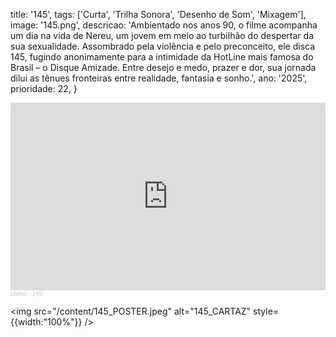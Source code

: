   title: '145',
  tags: ['Curta', 'Trilha Sonora', 'Desenho de Som', 'Mixagem'],
  image: '145.png',
  descricao: 'Ambientado nos anos 90, o filme acompanha um dia na vida de Nereu, um jovem em meio ao turbilhão do despertar da sua sexualidade. Assombrado pela violência e pelo preconceito, ele disca 145, fugindo anonimamente para a intimidade da HotLine mais famosa do Brasil – o Disque Amizade. Entre desejo e medo, prazer e dor, sua jornada dilui as tênues fronteiras entre realidade, fantasia e sonho.',
  ano: '2025',
  prioridade: 22,
}

<iframe width="100%" height="300" scrolling="no" frameborder="no" allow="autoplay" src="https://w.soundcloud.com/player/?url=https%3A//api.soundcloud.com/playlists/soundcloud%253Aplaylists%253A2095786363&color=%23ff5500&auto_play=false&hide_related=false&show_comments=true&show_user=true&show_reposts=false&show_teaser=true&visual=true"></iframe><div style="font-size: 10px; color: #cccccc;line-break: anywhere;word-break: normal;overflow: hidden;white-space: nowrap;text-overflow: ellipsis; font-family: Interstate,Lucida Grande,Lucida Sans Unicode,Lucida Sans,Garuda,Verdana,Tahoma,sans-serif;font-weight: 100;"><a href="https://soundcloud.com/usina-588269281" title="Usina" target="_blank" style="color: #cccccc; text-decoration: none;">Usina</a> · <a href="https://soundcloud.com/usina-588269281/sets/145a" title="145" target="_blank" style="color: #cccccc; text-decoration: none;">145</a></div>

 <img src="/content/145_POSTER.jpeg" alt="145_CARTAZ" style={{width:"100%"}} />
